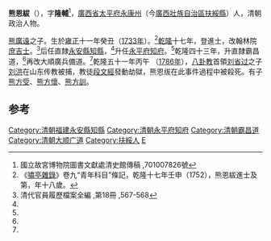 '''熊恩紱'''（{{bd|1733年||1786年||catIdx=X}}），字'''隆輔'''<ref name="#1">國立故宮博物院圖書文獻處清史館傳稿 ,701007826號</ref>，[[廣西省|廣西省]][[太平府_(广西省)|太平府]][[永康州_(明朝)|永康州]]（今[[廣西壯族自治區|廣西壯族自治區]][[扶綏縣|扶綏縣]]）人，清朝政治人物。

[[熊廣遠|熊廣遠]]之子。生於[[雍正|雍正]]十一年癸丑（[[1733年|1733年]]）。<ref>《[[嘯亭雜錄|嘯亭雜錄]]》卷九“青年科目”條記，乾隆十七年壬申（1752），熊恩紱進士及第，年十八歲。</ref>[[乾隆|乾隆]]十七年，登進士，改翰林院[[庶吉士|庶吉士]]。<ref>清代官員履歷檔案全編 ,第18冊 ,567-568</ref>后任直隸[[永安縣|永安縣]][[知縣|知縣]]，<ref name="#1"/>升任[[永平府|永平府]][[知府|知府]]。<ref name="#1"/>乾隆四十三年，升直隸霸昌道，<ref name="#1"/>再改大順廣兵備道。<ref name="#1"/>乾隆五十一年丙午
（[[1786年|1786年]]），[[八卦教|八卦教]]首領[[刘省过|刘省过]]之子[[刘洪|刘洪]]在山东传教被捕，教徒[[段文經|段文經]]發動劫獄，熊恩绂在此事件過程中被殺死。有子[[熊方受|熊方受]]、[[熊方懷|熊方懷]]、[[熊方訓|熊方訓]]。

==参考==
{{reflist|2}}
{{清朝人物小作品}}
{{乾隆十七年壬申恩科殿試金榜}}
[[Category:清朝福建永安縣知縣|Category:清朝福建永安縣知縣]]
[[Category:清朝永平府知府|Category:清朝永平府知府]]
[[Category:清朝霸昌道|Category:清朝霸昌道]]
[[Category:清朝大顺广道|Category:清朝大顺广道]]
[[Category:扶綏人|Category:扶綏人]]
[[Category:熊姓|E]]